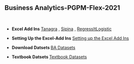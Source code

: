 <h2>Business Analytics-PGPM-Flex-2021</h2>
<p>&nbsp;</p>

<ul>
<li>
<p><strong>Excel Add Ins</strong> <a href="http://eric.univ-lyon2.fr/~ricco/tanagra/en/tanagra.html" target="_blank" rel="noopener">Tanagra</a> , <a href="http://eric.univ-lyon2.fr/~ricco/sipina.html" target="_blank" rel="noopener">Sipina</a> , <a href="https://regressit.com/regressitlogistic.html" target="_blank" rel="noopener">RegressItLogistic</a>  </p>
</li>
</ul>

<ul>
<li>
<p><strong>Setting Up the Excel-Add Ins</strong> <a href="Excel Add-ins.htm">Setting up the Excel Add Ins</a> </p>
</li>
</ul>


<ul>
<li>
<p><strong>Download Datsets </strong> <a href="https://bit.ly/3bTdPwO" download>BA Datasets</a> </p>
</li>
</ul>

<ul>
<li>

<p><strong>Textbook Datsets </strong> <a href="https://www.wileyindia.com/business-analytics-the-science-of-data-driven-decision-making.html" target="_blank" rel="noopener">Textbook Datasets</a> </p>
</li>
</ul>



 

